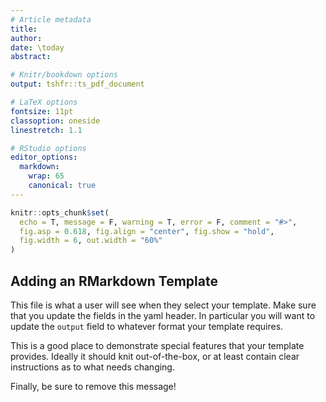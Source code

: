 ```yaml
---
# Article metadata
title: 
author: 
date: \today
abstract: 

# Knitr/bookdown options
output: tshfr::ts_pdf_document

# LaTeX options
fontsize: 11pt
classoption: oneside
linestretch: 1.1

# RStudio options
editor_options:
  markdown:
    wrap: 65
    canonical: true
---
```


```r
knitr::opts_chunk$set(
  echo = T, message = F, warning = T, error = F, comment = "#>",
  fig.asp = 0.618, fig.align = "center", fig.show = "hold", 
  fig.width = 6, out.width = "60%"
)
```

## Adding an RMarkdown Template

This file is what a user will see when they select your template.
Make sure that you update the fields in the yaml header. In
particular you will want to update the `output` field to whatever
format your template requires.

This is a good place to demonstrate special features that your
template provides. Ideally it should knit out-of-the-box, or at
least contain clear instructions as to what needs changing.

Finally, be sure to remove this message!
